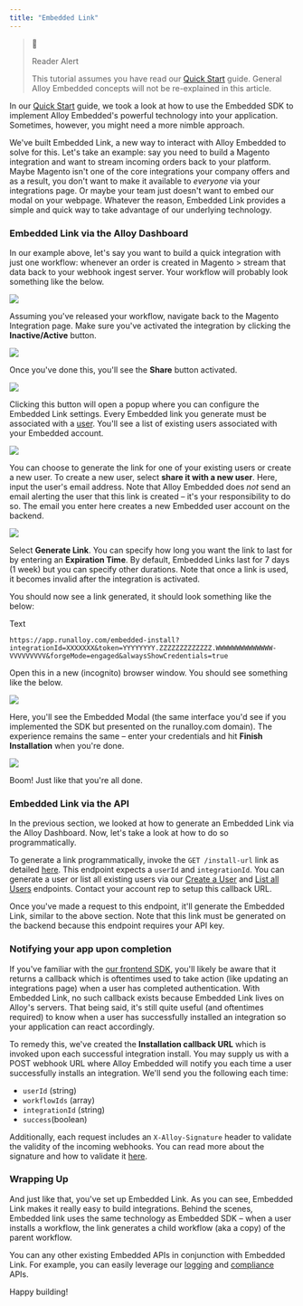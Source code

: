 ```yaml
---
title: "Embedded Link"
---
```


> 🚧
> 
> Reader Alert
> 
> This tutorial assumes you have read our [Quick Start](/docs/embedded-quick-start) guide. General Alloy Embedded concepts will not be re-explained in this article.

In our [Quick Start](/docs/embedded-quick-start) guide, we took a look at how to use the Embedded SDK to implement Alloy Embedded's powerful technology into your application. Sometimes, however, you might need a more nimble approach.

We've built Embedded Link, a new way to interact with Alloy Embedded to solve for this. Let's take an example: say you need to build a Magento integration and want to stream incoming orders back to your platform. Maybe Magento isn't one of the core integrations your company offers and as a result, you don't want to make it available to _everyone_ via your integrations page. Or maybe your team just doesn't want to embed our modal on your webpage. Whatever the reason, Embedded Link provides a simple and quick way to take advantage of our underlying technology.

### Embedded Link via the Alloy Dashboard

In our example above, let's say you want to build a quick integration with just one workflow: whenever an order is created in Magento > stream that data back to your webhook ingest server. Your workflow will probably look something like the below.

![](/images/b1bfa28-stream-data-magento-alloy.png)

Assuming you've released your workflow, navigate back to the Magento Integration page. Make sure you've activated the integration by clicking the **Inactive/Active** button.

![](/images/127ff35-magento-integration-1.png)

Once you've done this, you'll see the **Share** button activated. 

![](/images/e9e4579-magento-integration-2.png)

Clicking this button will open a popup where you can configure the Embedded Link settings. Every Embedded link you generate must be associated with a [user](/reference/create-a-user). You'll see a list of existing users associated with your Embedded account.

![](/images/113ee02-link-1.png)

You can choose to generate the link for one of your existing users or create a new user. To create a new user, select **share it with a new user**. Here, input the user's email address. Note that Alloy Embedded does _not_ send an email alerting the user that this link is created – it's your responsibility to do so. The email you enter here creates a new Embedded user account on the backend.

![](/images/cd18016-link-2.png)

Select **Generate Link**. You can specify how long you want the link to last for by entering an **Expiration Time**. By default, Embedded Links last for 7 days (1 week) but you can specify other durations. Note that once a link is used, it becomes invalid after the integration is activated. 

You should now see a link generated, it should look something like the below:

Text

`https://app.runalloy.com/embedded-install?integrationId=XXXXXXX&token=YYYYYYYY.ZZZZZZZZZZZZZ.WWWWWWWWWWWWWW-VVVVVVVVV&forgeMode=engaged&alwaysShowCredentials=true
`

Open this in a new (incognito) browser window. You should see something like the below.

![](/images/9203df4-link-3.png)

Here, you'll see the Embedded Modal (the same interface you'd see if you implemented the SDK but presented on the runalloy.com domain). The experience remains the same – enter your credentials and hit **Finish Installation** when you're done.

![](/images/a1f5104-link-4.png)

Boom! Just like that you're all done.

### Embedded Link via the API

In the previous section, we looked at how to generate an Embedded Link via the Alloy Dashboard. Now, let's take a look at how to do so programmatically. 

To generate a link programmatically, invoke the `GET /install-url` link as detailed [here](/reference/generate-embedded-link). This endpoint expects a `userId` and `integrationId`. You can generate a user or list all existing users via our [Create a User](/reference/create-a-user) and [List all Users](/reference/list-all-users) endpoints. Contact your account rep to setup this callback URL.

Once you've made a request to this endpoint, it'll generate the Embedded Link, similar to the above section. Note that this link must be generated on the backend because this endpoint requires your API key.

### Notifying your app upon completion

If you've familiar with the [our frontend SDK](/docs/frontend-javascript-sdk#rendering-the-embedded-modal), you'll likely be aware that it returns a callback which is oftentimes used to take action (like updating an integrations page) when a user has completed authentication. With Embedded Link, no such callback exists because Embedded Link lives on Alloy's servers. That being said, it's still quite useful (and oftentimes required) to know when a user has successfully installed an integration so your application can react accordingly.

To remedy this, we've created the **Installation callback URL** which is invoked upon each successful integration install. You may supply us with a POST webhook URL where Alloy Embedded will notify you each time a user successfully installs an integration. We'll send you the following each time:

* `userId` (string)
* `workflowIds` (array)
* `integrationId` (string)
* `success`(boolean)

Additionally, each request includes an `X-Alloy-Signature` header to validate the validity of the incoming webhooks. You can read more about the signature and how to validate it [here](/docs/validating-outgoing-requests-with-rsa-header-signature).

### Wrapping Up

And just like that, you've set up Embedded Link. As you can see, Embedded Link makes it really easy to build integrations. Behind the scenes, Embedded link uses the same technology as Embedded SDK – when a user installs a workflow, the link generates a child workflow (aka a copy) of the parent workflow.

You can any other existing Embedded APIs in conjunction with Embedded Link. For example, you can easily leverage our [logging](/reference/get-workflow-logs) and [compliance](/reference/delete-logs-for-a-user) APIs.

Happy building!